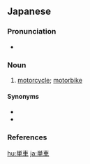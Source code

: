 {{also|单车|單車}}
==Japanese==
{{ja-kanjitab|たん|しゃ|yomi=o}}

===Pronunciation===
* {{ja-pron|たんしゃ|y=o|acc=0|acc_ref=NHK}}

===Noun===
{{ja-noun|たんしゃ|kyu=單車}}

# [[motorcycle]]; [[motorbike]]

====Synonyms====
* {{l|ja|オートバイ}}
* {{l|ja|バイク}}

===References===
<references/>

[[hu:単車]]
[[ja:単車]]